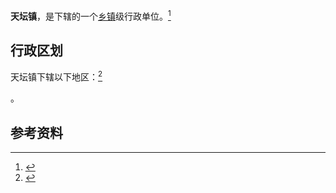 {{中国乡级行政区|14/10/27/100/000}}

'''天坛镇'''，是{{PRC admin/fullname|14/10/27/100/000|3}}下辖的一个[[乡镇|乡镇]]级行政单位。<ref>{{PRC admin/ref sgc|{{PRC admin/parent|14/10/27/100/000}}}}</ref>

== 行政区划 ==

天坛镇下辖以下地区：<ref>{{PRC admin/ref sgc|14/10/27/100/000}}</ref>

{{PRC admin/children|14/10/27/100/000}}。

== 参考资料 ==

{{reflist}}

{{行政区划小作品}}
{{PRC admin/navcat|14/10/27/100/000}}